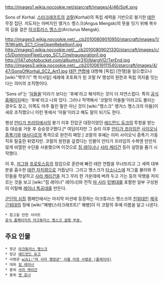 http://images1.wikia.nocookie.net/starcraft/images/4/46/SoK.png

Sons of Korhal. [[스타크래프트]]의 [[코랄]](Korhal)의 독립 세력을 기반으로 봉기한 [[테란]] 무장 집단. 지도자는 아버지인 앵거스 멩스크(Angus Mengsk)의 뜻을 잇기 위해 복수의 길을 걸은 [[아크튜러스 멩스크]](Arcturus Mengsk).

http://images3.wikia.nocookie.net/__cb20100809010950/starcraft/images/1/1f/Wraith_SC1_CineOpenRebellion1.jpg
http://images1.wikia.nocookie.net/__cb20100809021330/starcraft/images/c/c5/DominionFleetLogo_SC1_CineInauguration1.jpg
http://i147.photobucket.com/albums/r310/blargh12/TerEnd.jpg
http://images3.wikia.nocookie.net/__cb20100619111540/starcraft/images/4/47/SonsOfKorhal_SC2_Art1.jpg
[[테란 연합]]에 대항해 [독립] [전쟁]을 일으켰으나 [wiki:"핵무기" 핵 미사일] 세례에 초토화가 된 코랄 IV 행성의 원한과 독립 의지를 잇는다는 의미의 조직명이다.

'Sons of'는 '[[아들]]들'이라기 보다는 '후예'라고 해석하는 것이 더 자연스럽다. 특히 [http://kr.battle.net/sc2 공식 홈페이지]에는 '후예'라고 나와 있다. 그러나 직역해서 '코랄의 아들들'이라고도 불리는 경우도 잦고, 이쪽도 아주 틀린 말은 아닌 것이 [wiki:"멩스크" 앵거스 멩스크의 아들]이 새로 조직했으니 이런 뜻에서 '아들'이라고 해도 말이 되기도 한다.
 
행성 [[안티가 프라임]]에서의 봉기 이후 진압군 대장이었던 [[에드먼드 듀크]]의 투항을 받는 등 대승을 거둔 후 승승장구했다.[* 여담이지만 그 승리 이후 [[안티가 프라임]]은 [[사이오닉 증폭기]]와 [[태사다르]]의 폭격으로 완전히 패망.] 코랄의 후예는 이미 사이오닉 증폭기 가동 직후 탈출한 뒤였지만. 코랄의 원한을 갚겠다는 인물이 안티가 프라임의 수복엔 만만치 않게 비열한 수단을 사용했으며 이것으로 [[짐 레이너]]나 [[사라 케리건]] 등이 실망을 품기 시작했다.

이 후, [[저그]]와 [[프로토스]]등의 침입으로 혼란에 빠진 테란 연합을 무너뜨리고 그 세력 대부분을 흡수한 [[테란 자치령]]으로 거듭났다. 그리고 멩스크가 [[타소니스]]에 저그를 불러와 주민들을 학살하고 [[사라 케리건]]을 저그 무리 한 가운데에 버려 두고 가는 등의 악행을 저지르는 것을 보고 [wiki:"짐 레이너" 레이너]와 전직 [[마 사라]] [[민병대]]를 포함한 일부 구성원이 이탈해 [[레이너 특공대]]를 만든다.

[[군단의 심장]] 캠페인에서는 마지막 미션에 등장하는 아크튜러스 멩스크의 [[친위대]]인 [[제국 근위대]]의 정예 [wiki:"해병(스타크래프트)" 해병]이 이 코랄의 후예 이름을 달고 나온다.

 * 참고할 만한 사이트
 [http://kr.battle.net/sc2/ko/game/hero/arcturus-mengsk 공식 홈페이지의 아크튜러스 멩스크 설명 부분.]

== 주요 인물 ==
 * 장군 [[아크튜러스 멩스크]]
 * 장군 [[에드먼드 듀크]]
 * 사령관 [[wiki:"마 사라 행정관" 이름 미정 사령관 (플레이어)]]
 * 대위 [[짐 레이너]]
 * 중위 [[사라 케리건]]
 * 중위 [[맷 호너]]
